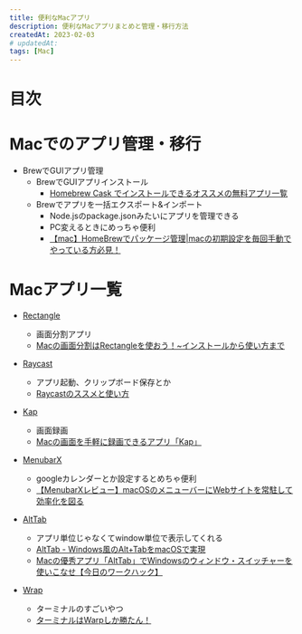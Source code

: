 ```yaml
---
title: 便利なMacアプリ
description: 便利なMacアプリまとめと管理・移行方法
createdAt: 2023-02-03
# updatedAt:
tags: [Mac]
---
```


# 目次

# Macでのアプリ管理・移行
- BrewでGUIアプリ管理
  - BrewでGUIアプリインストール
    - <a href="https://qiita.com/normalsalt/items/e9603e6159338966ac81" target="_blank">Homebrew Cask でインストールできるオススメの無料アプリ一覧</a>
  - Brewでアプリを一括エクスポート&インポート
    - Node.jsのpackage.jsonみたいにアプリを管理できる
    - PC変えるときにめっちゃ便利
    - <a href="https://shiimanblog.com/engineering/homebrew/" target="_blank">【mac】HomeBrewでパッケージ管理|macの初期設定を毎回手動でやっている方必見！</a>

# Macアプリ一覧
- <a href="https://rectangleapp.com" target="_blank">Rectangle</a>
  - 画面分割アプリ
  - <a href="https://blog.hpfull.jp/mac-app-rectangle/" target="_blank">Macの画面分割はRectangleを使おう！~インストールから使い方まで</a>
- <a href="https://www.raycast.com" target="_blank">Raycast</a>
  - アプリ起動、クリップボード保存とか
  - <a href="https://zenn.dev/fumi_sagawa/articles/2ff5fd9c03fbcd" target="_blank">Raycastのススメと使い方</a>

- <a href="https://getkap.co" target="_blank">Kap</a>
  - 画面録画
  - <a href="https://webrandum.net/kap/" target="_blank">Macの画面を手軽に録画できるアプリ「Kap」</a>
- <a href="https://menubarx.app" target="_blank">MenubarX</a>
  - googleカレンダーとか設定するとめちゃ便利
  - <a href="https://megatenpa.com/macos/macos-application/menubarx/" target="_blank">【MenubarXレビュー】macOSのメニューバーにWebサイトを常駐して効率化を図る</a>
- <a href="https://alt-tab-macos.netlify.app" target="_blank">AltTab</a>
  - アプリ単位じゃなくてwindow単位で表示してくれる
  - <a href="https://softantenna.com/blog/alttab-macos/" target="_blank">AltTab - Windows風のAlt+TabをmacOSで実現</a>
  - <a href="https://www.lifehacker.jp/article/2303-how-to-use-windows-alt-tab-shortcut-on-a-mac/" target="_blank">Macの優秀アプリ「AltTab」でWindowsのウィンドウ・スイッチャーを使いこなせ【今日のワークハック】</a>
- <a href="https://www.warp.dev" target="_blank">Wrap</a>
  - ターミナルのすごいやつ
  - <a href="https://zenn.dev/kibe/articles/882fc8cdfa489b" target="_blank">ターミナルはWarpしか勝たん！</a>
